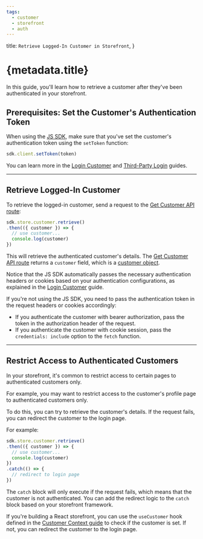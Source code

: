```yaml
---
tags:
  - customer
  - storefront
  - auth
---
```



  title: `Retrieve Logged-In Customer in Storefront`,
}

# {metadata.title}

In this guide, you'll learn how to retrieve a customer after they've been authenticated in your storefront.

## Prerequisites: Set the Customer's Authentication Token

When using the [JS SDK](../../../js-sdk/page.mdx), make sure that you've set the customer's authentication token using the `setToken` function:

```ts
sdk.client.setToken(token)
```

You can learn more in the [Login Customer](../login/page.mdx) and [Third-Party Login](../third-party-login/page.mdx) guides.

---

## Retrieve Logged-In Customer

To retrieve the logged-in customer, send a request to the [Get Customer API route](!api!/store#customers_getcustomersme):

```ts
sdk.store.customer.retrieve()
.then(({ customer }) => {
  // use customer...
  console.log(customer)
})
```

This will retrieve the authenticated customer's details. The [Get Customer API route](!api!/store#customers_getcustomersme) returns a `customer` field, which is a [customer object](!api!/store#customers_customer_schema).

Notice that the JS SDK automatically passes the necessary authentication headers or cookies based on your authentication configurations, as explained in the [Login Customer](../login/page.mdx) guide.

If you're not using the JS SDK, you need to pass the authentication token in the request headers or cookies accordingly:

- If you authenticate the customer with bearer authorization, pass the token in the authorization header of the request.
- If you authenticate the customer with cookie session, pass the `credentials: include` option to the `fetch` function.

---

## Restrict Access to Authenticated Customers

In your storefront, it's common to restrict access to certain pages to authenticated customers only.

For example, you may want to restrict access to the customer's profile page to authenticated customers only.

To do this, you can try to retrieve the customer's details. If the request fails, you can redirect the customer to the login page.

For example:

```ts
sdk.store.customer.retrieve()
.then(({ customer }) => {
  // use customer...
  console.log(customer)
})
.catch(() => {
  // redirect to login page
})
```

The `catch` block will only execute if the request fails, which means that the customer is not authenticated. You can add the redirect logic to the `catch` block based on your storefront framework.

<Note title="Tip">

If you're building a React storefront, you can use the `useCustomer` hook defined in the [Customer Context guide](../context/page.mdx) to check if the customer is set. If not, you can redirect the customer to the login page.

</Note>
